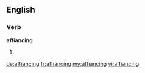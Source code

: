 ==English==

===Verb===
'''affiancing'''

# {{present participle of|affiance}}

[[de:affiancing]]
[[fr:affiancing]]
[[my:affiancing]]
[[vi:affiancing]]